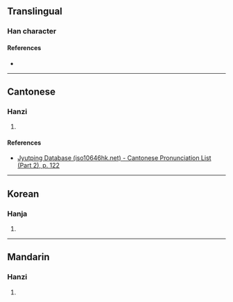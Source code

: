 {{character info}}
==Translingual==

===Han character===
{{Han char|rn=72|rad=日|as=04|sn=8|four=68027|canj=ACSH|ids=⿰日分}}

====References====
* {{Han ref|kx=0491.180|dkj=13808|dj=0854.030|hdz=21491.050|uh=6610|ud=26128|bh=CCD0|bd=52432}}

----

==Cantonese==

===Hanzi===
{{yue-hanzi|jyut=[[fan1]]|y=fan1}}

# {{rfdef|yue|sort=日04}}

====References====
* [http://www.iso10646hk.net/jp/document/download.jsp Jyutping Database (iso10646hk.net) - Cantonese Pronunciation List (Part 2), p. 122]

----

==Korean==

===Hanja===
{{ko-hanja|hangeul=분|eumhun=|rv=bun|mr=pun|y=pun}}

# {{rfdef|ko|sort=日04}}

----

==Mandarin==

===Hanzi===
{{cmn-hanzi|pin=[[fēn]] ([[fen1]])|wg=fen<sup>1</sup>}}

# {{rfdef|cmn|sort=日04}}